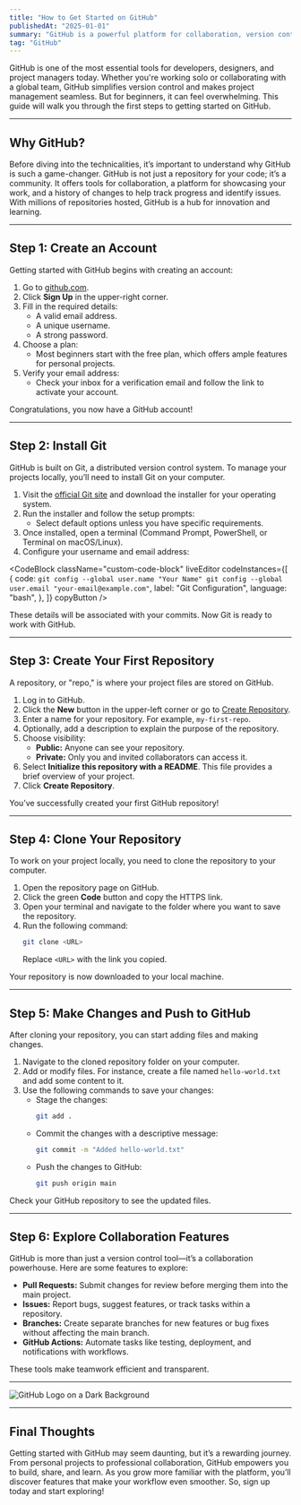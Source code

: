 ---
title: "How to Get Started on GitHub"
publishedAt: "2025-01-01"
summary: "GitHub is a powerful platform for collaboration, version control, and project management. Here's a step-by-step guide to help you get started."
tag: "GitHub"
---

GitHub is one of the most essential tools for developers, designers, and project managers today. Whether you're working solo or collaborating with a global team, GitHub simplifies version control and makes project management seamless. But for beginners, it can feel overwhelming. This guide will walk you through the first steps to getting started on GitHub.

---

## Why GitHub?

Before diving into the technicalities, it’s important to understand why GitHub is such a game-changer. GitHub is not just a repository for your code; it’s a community. It offers tools for collaboration, a platform for showcasing your work, and a history of changes to help track progress and identify issues. With millions of repositories hosted, GitHub is a hub for innovation and learning.

---

## Step 1: Create an Account

Getting started with GitHub begins with creating an account:

1. Go to [github.com](https://github.com/).
2. Click **Sign Up** in the upper-right corner.
3. Fill in the required details:
   - A valid email address.
   - A unique username.
   - A strong password.
4. Choose a plan:
   - Most beginners start with the free plan, which offers ample features for personal projects.
5. Verify your email address:
   - Check your inbox for a verification email and follow the link to activate your account.

Congratulations, you now have a GitHub account!

---

## Step 2: Install Git

GitHub is built on Git, a distributed version control system. To manage your projects locally, you’ll need to install Git on your computer.

1. Visit the [official Git site](https://git-scm.com/) and download the installer for your operating system.
2. Run the installer and follow the setup prompts:
   - Select default options unless you have specific requirements.
3. Once installed, open a terminal (Command Prompt, PowerShell, or Terminal on macOS/Linux).
4. Configure your username and email address:
  
<CodeBlock
    className="custom-code-block"
    liveEditor
    codeInstances={[
        {
            code: `git config --global user.name "Your Name"
git config --global user.email "your-email@example.com"`,
            label: "Git Configuration",
            language: "bash",
        },
    ]}
    copyButton
/>

   These details will be associated with your commits.
Now Git is ready to work with GitHub.

---

## Step 3: Create Your First Repository

A repository, or "repo," is where your project files are stored on GitHub.

1. Log in to GitHub.
2. Click the **New** button in the upper-left corner or go to [Create Repository](https://github.com/new).
3. Enter a name for your repository. For example, `my-first-repo`.
4. Optionally, add a description to explain the purpose of the repository.
5. Choose visibility:
   - **Public:** Anyone can see your repository.
   - **Private:** Only you and invited collaborators can access it.
6. Select **Initialize this repository with a README**. This file provides a brief overview of your project.
7. Click **Create Repository**.

You’ve successfully created your first GitHub repository!

---

## Step 4: Clone Your Repository

To work on your project locally, you need to clone the repository to your computer.

1. Open the repository page on GitHub.
2. Click the green **Code** button and copy the HTTPS link.
3. Open your terminal and navigate to the folder where you want to save the repository.
4. Run the following command:
   ```bash
   git clone <URL>
   ```
   Replace `<URL>` with the link you copied.

Your repository is now downloaded to your local machine.

---

## Step 5: Make Changes and Push to GitHub

After cloning your repository, you can start adding files and making changes.

1. Navigate to the cloned repository folder on your computer.
2. Add or modify files. For instance, create a file named `hello-world.txt` and add some content to it.
3. Use the following commands to save your changes:
   - Stage the changes:
     ```bash
     git add .
     ```
   - Commit the changes with a descriptive message:
     ```bash
     git commit -m "Added hello-world.txt"
     ```
   - Push the changes to GitHub:
     ```bash
     git push origin main
     ```

Check your GitHub repository to see the updated files.

---

## Step 6: Explore Collaboration Features

GitHub is more than just a version control tool—it’s a collaboration powerhouse. Here are some features to explore:

- **Pull Requests:** Submit changes for review before merging them into the main project.
- **Issues:** Report bugs, suggest features, or track tasks within a repository.
- **Branches:** Create separate branches for new features or bug fixes without affecting the main branch.
- **GitHub Actions:** Automate tasks like testing, deployment, and notifications with workflows.

These tools make teamwork efficient and transparent.

---

![GitHub Logo on a Dark Background](/images/github.jpg)

---

## Final Thoughts

Getting started with GitHub may seem daunting, but it’s a rewarding journey. From personal projects to professional collaboration, GitHub empowers you to build, share, and learn. As you grow more familiar with the platform, you’ll discover features that make your workflow even smoother. So, sign up today and start exploring!
